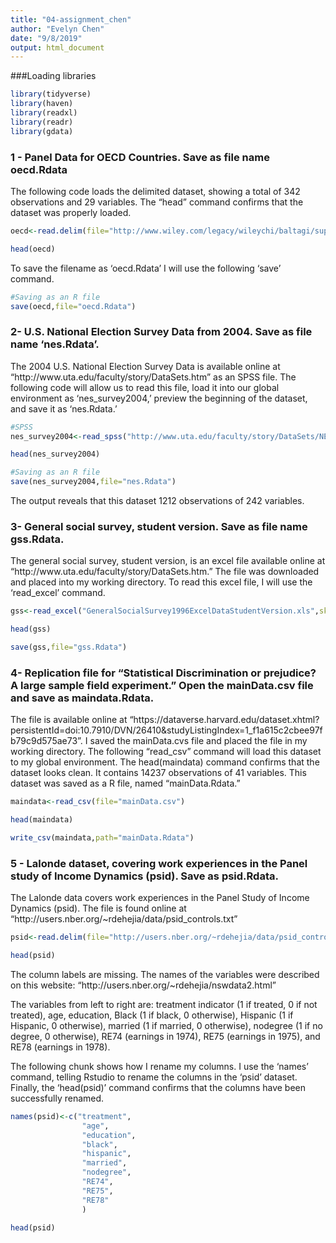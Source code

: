 ```yaml
---
title: "04-assignment_chen"
author: "Evelyn Chen"
date: "9/8/2019"
output: html_document
---
```


###Loading libraries


```r
library(tidyverse)
library(haven)
library(readxl)
library(readr)
library(gdata)
```

### 1 - Panel Data for OECD Countries. Save as file name oecd.Rdata

The following code loads the delimited dataset, showing a total of 342 observations and 29 variables. The "head" command confirms that the dataset was properly loaded.
```r
oecd<-read.delim(file="http://www.wiley.com/legacy/wileychi/baltagi/supp/Gasoline.dat", header=TRUE, sep =  "")

head(oecd)

```

To save the filename as 'oecd.Rdata' I will use the following 'save' command.
```r
#Saving as an R file
save(oecd,file="oecd.Rdata")
```

### 2- U.S. National Election Survey Data from 2004. Save as file name 'nes.Rdata'.

The 2004 U.S. National Election Survey Data is available online at "http://www.uta.edu/faculty/story/DataSets.htm" as an SPSS file. 
The following code will allow us to read this file, load it into our global environment as 'nes_survey2004,' preview the beginning of the dataset, and save it as 'nes.Rdata.'
```r
#SPSS
nes_survey2004<-read_spss("http://www.uta.edu/faculty/story/DataSets/NES2004.sav")

head(nes_survey2004)

#Saving as an R file
save(nes_survey2004,file="nes.Rdata")
```

The output reveals that this dataset 1212 observations of 242 variables. 

### 3- General social survey, student version. Save as file name gss.Rdata.

The general social survey, student version, is an excel file available online at "http://www.uta.edu/faculty/story/DataSets.htm." The file was downloaded and placed into my working directory. To read this excel file, I will use the 'read_excel' command.

```r
gss<-read_excel("GeneralSocialSurvey1996ExcelDataStudentVersion.xls",skip=0,col_names=TRUE)

head(gss)

save(gss,file="gss.Rdata")
```

### 4- Replication file for "Statistical Discrimination or prejudice? A large sample field experiment." Open the mainData.csv file and save as maindata.Rdata. 

The file is available online at "https://dataverse.harvard.edu/dataset.xhtml?persistentId=doi:10.7910/DVN/26410&studyListingIndex=1_f1a615c2cbee97fb79c9d575ae73". I saved the mainData.cvs file and placed the file in my working directory. The following "read_csv" command will load this dataset to my global environment. The head(maindata) command confirms that the dataset looks clean. It contains 14237 observations of 41 variables. This dataset was saved as a R file, named "mainData.Rdata."

```r
maindata<-read_csv(file="mainData.csv")

head(maindata)

write_csv(maindata,path="mainData.Rdata")
```

### 5 - Lalonde dataset, covering work experiences in the Panel study of Income Dynamics (psid). Save as psid.Rdata. 

The Lalonde data covers work experiences in the Panel Study of Income Dynamics (psid). The file is found online at "http://users.nber.org/~rdehejia/data/psid_controls.txt"

```r
psid<-read.delim(file="http://users.nber.org/~rdehejia/data/psid_controls.txt", header=FALSE, sep = "")

head(psid)
```

The column labels are missing. The names of the variables were described on this website: "http://users.nber.org/~rdehejia/nswdata2.html"

The variables from left to right are: treatment indicator (1 if treated, 0 if not treated), age, education, Black (1 if black, 0 otherwise), Hispanic (1 if Hispanic, 0 otherwise), married (1 if married, 0 otherwise), nodegree (1 if no degree, 0 otherwise), RE74 (earnings in 1974), RE75 (earnings in 1975), and RE78 (earnings in 1978).

The following chunk shows how I rename my columns. I use the 'names' command, telling Rstudio to rename the columns in the 'psid' dataset. Finally, the 'head(psid)' command confirms that the columns have been successfully renamed. 

```r
names(psid)<-c("treatment",
                "age",
                "education",
                "black",
                "hispanic",
                "married",
                "nodegree",
                "RE74",
                "RE75",
                "RE78"
                )

head(psid)
```

